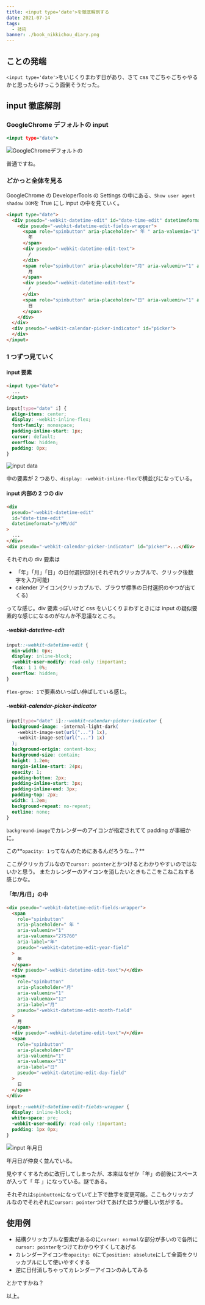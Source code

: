 ```yaml
---
title: <input type='date'>を徹底解剖する
date: 2021-07-14
tags:
  - 技術
banner: ./book_nikkichou_diary.png
---
```


## ことの発端

`<input type='date'>`をいじくりまわす日があり、さて css でごちゃごちゃやるかと思ったらけっこう面倒そうだった。

## input 徹底解剖

### GoogleChrome デフォルトの input

```html:index.html
<input type="date">
```

![GoogleChromeデフォルトの<input type='date'>](./img/20210714_img01.png "GoogleChromeデフォルトのinput")

普通ですね。

### どかっと全体を見る

GoogleChrome の DeveloperTools の Settings の中にある、`Show user agent shadow DOM`を True にし input の中を見ていく。

```html
<input type="date">
  <div pseudo="-webkit-datetime-edit" id="date-time-edit" datetimeformat="y/MM/dd">
    <div pseudo="-webkit-datetime-edit-fields-wrapper">
      <span role="spinbutton" aria-placeholder=" 年 " aria-valuemin="1" aria-valuemax="275760" aria-label="年" pseudo="-webkit-datetime-edit-year-field">
        年
      </span>
      <div pseudo="-webkit-datetime-edit-text">
        /
      </div>
      <span role="spinbutton" aria-placeholder="月" aria-valuemin="1" aria-valuemax="12" aria-label="月" pseudo="-webkit-datetime-edit-month-field">
        月
      </span>
      <div pseudo="-webkit-datetime-edit-text">
        /
      </div>
      <span role="spinbutton" aria-placeholder="日" aria-valuemin="1" aria-valuemax="31" aria-label="日" pseudo="-webkit-datetime-edit-day-field">
        日
      </span>
    </div>
  </div>
  <div pseudo="-webkit-calendar-picker-indicator" id="picker">
  </div>
</input>
```

### 1 つずつ見ていく

#### input 要素

```html
<input type="date">
  ...
</input>
```

```css
input[type="date" i] {
  align-items: center;
  display: -webkit-inline-flex;
  font-family: monospace;
  padding-inline-start: 1px;
  cursor: default;
  overflow: hidden;
  padding: 0px;
}
```

![input data](./img/20210714_img02.png "input data")

中の要素が 2 つあり、`display: -webkit-inline-flex`で横並びになっている。

#### input 内部の 2 つの div

```html
<div
  pseudo="-webkit-datetime-edit"
  id="date-time-edit"
  datetimeformat="y/MM/dd"
>
  ...
</div>
<div pseudo="-webkit-calendar-picker-indicator" id="picker">...</div>
```

それぞれの div 要素は

- 「年」「月」「日」の日付選択部分(それぞれクリッカブルで、クリック後数字を入力可能)
- calender アイコン(クリッカブルで、ブラウザ標準の日付選択のやつが出てくる)

ってな感じ。div 要素っぽいけど css をいじくりまわすときには input の疑似要素的な感じになるのがなんか不思議なところ。

##### -webkit-datetime-edit

```css
input::-webkit-datetime-edit {
  min-width: 0px;
  display: inline-block;
  -webkit-user-modify: read-only !important;
  flex: 1 1 0%;
  overflow: hidden;
}
```

`flex-grow: 1`で要素めいっぱい伸ばしている感じ。

##### -webkit-calendar-picker-indicator

```css
input[type="date" i]::-webkit-calendar-picker-indicator {
  background-image: -internal-light-dark(
    -webkit-image-set(url("...") 1x),
    -webkit-image-set(url("...") 1x)
  );
  background-origin: content-box;
  background-size: contain;
  height: 1.2em;
  margin-inline-start: 24px;
  opacity: 1;
  padding-bottom: 2px;
  padding-inline-start: 3px;
  padding-inline-end: 3px;
  padding-top: 2px;
  width: 1.2em;
  background-repeat: no-repeat;
  outline: none;
}
```

`background-image`でカレンダーのアイコンが指定されてて padding が事細かに。

この**`opacity: 1`ってなんのためにあるんだろうな…？**

ここがクリッカブルなので`cursor: pointer`とかつけるとわかりやすいのではないかと思う。
またカレンダーのアイコンを消したいときもここをこねこねする感じかな。

#### 「年/月/日」の中

```html
<div pseudo="-webkit-datetime-edit-fields-wrapper">
  <span
    role="spinbutton"
    aria-placeholder=" 年 "
    aria-valuemin="1"
    aria-valuemax="275760"
    aria-label="年"
    pseudo="-webkit-datetime-edit-year-field"
  >
    年
  </span>
  <div pseudo="-webkit-datetime-edit-text">/</div>
  <span
    role="spinbutton"
    aria-placeholder="月"
    aria-valuemin="1"
    aria-valuemax="12"
    aria-label="月"
    pseudo="-webkit-datetime-edit-month-field"
  >
    月
  </span>
  <div pseudo="-webkit-datetime-edit-text">/</div>
  <span
    role="spinbutton"
    aria-placeholder="日"
    aria-valuemin="1"
    aria-valuemax="31"
    aria-label="日"
    pseudo="-webkit-datetime-edit-day-field"
  >
    日
  </span>
</div>
```

```css
input::-webkit-datetime-edit-fields-wrapper {
  display: inline-block;
  white-space: pre;
  -webkit-user-modify: read-only !important;
  padding: 1px 0px;
}
```

![input 年月日](./img/20210714_img03.png "input 年月日")

年月日が仲良く並んでいる。

見やすくするために改行してしまったが、本来はなぜか「年」の前後にスペースが入って「 年 」になっている。謎である。

それぞれは`spinbutton`になっていて上下で数字を変更可能。ここもクリッカブルなのでそれぞれに`cursor: pointer`つけてあげたほうが優しい気がする。

## 使用例

- 結構クリッカブルな要素があるのに`cursor: normal`な部分が多いので各所に`cursor: pointer`をつけてわかりやすくしてあげる
- カレンダーアイコンを`opacity: 0`にて`position: absolute`にして全面をクリッカブルにして使いやすくする
- 逆に日付消しちゃってカレンダーアイコンのみしてみる

とかですかね？

以上。
